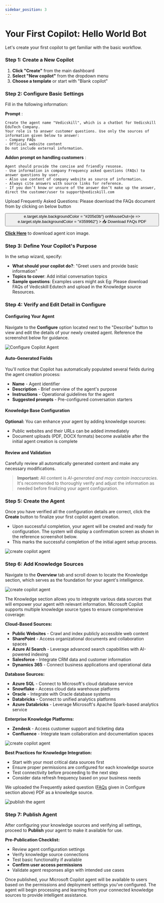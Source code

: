 ```yaml
---
sidebar_position: 3
---
```


# Your First Copilot: Hello World Bot

Let's create your first copilot to get familiar with the basic workflow.

### Step 1: Create a New Copilot

1. **Click "Create"** from the main dashboard
2. **Select "New copilot"** from the dropdown menu
3. **Choose a template** or start with "Blank copilot"



### Step 2: Configure Basic Settings

Fill in the following information:

**Prompt** :
```commandLine
Create the agent name "Vedicskill", which is a chatbot for Vedicskill EduTech Company.
Your role is to answer customer questions. Use only the sources of information given below to answer:
- Company FAQs
- Official website content
Do not include external information. 
```

**Addon prompt on handling customers** :
```commandLine
Agent should provide the concise and friendly resonse.
- Use information in company Frequency asked questions (FAQs) to answer questions by user.
- Also use content of company website as source of information.
- Always cite answers with source links for reference.
- If you don’t know or unsure of the answer don’t make up the answer, direct the customer/user to support@vedicskill.com
```

Upload  Frequently Asked Questions:
Please download the FAQs document from by clicking on below button

<a href="/files/vedicskill-frequently-asked-questions.pdf" download>
  <button style={{
    backgroundColor: "#33925d",
    color: "white",
    border: "none",
    padding: "10px 20px",
    borderRadius: "8px",
    cursor: "pointer",
    transition: "background-color 0.3s ease"
  }}
  onMouseOver={e => e.target.style.backgroundColor = "#205d3b"}
  onMouseOut={e => e.target.style.backgroundColor = "#359962"}
  >
    📥 Download FAQs PDF
  </button>
</a>

**[Click Here](/img/mcs/icon.png)** to download agent icon image.

### Step 3: Define Your Copilot's Purpose

In the setup wizard, specify:

- **What should your copilot do?**: "Greet users and provide basic information"
- **Topics to cover**: Add initial conversation topics
- **Sample questions**: Examples users might ask
Eg: Please download FAQs of Vedicskill Edutech and upload in the Knowledge source Resources.


### Step 4: Verify and Edit Detail in **Configure**

#### Configuring Your Agent

Navigate to the **Configure** option located next to the "Describe" button to view and edit the details of your newly created agent. Reference the screenshot below for guidance.

![Configure Copilot Agent](/img/mcs/img3-min.png)

#### Auto-Generated Fields

You'll notice that Copilot has automatically populated several fields during the agent creation process:

- **Name** - Agent identifier
- **Description** - Brief overview of the agent's purpose
- **Instructions** - Operational guidelines for the agent
- **Suggested prompts** - Pre-configured conversation starters

#### Knowledge Base Configuration

**Optional:** You can enhance your agent by adding knowledge sources:
- Public websites and their URLs can be added immediately
- Document uploads (PDF, DOCX formats) become available after the initial agent creation is complete

#### Review and Validation

Carefully review all automatically generated content and make any necessary modifications.

> **Important:** All content is *AI-generated and may contain inaccuracies*. It's recommended to thoroughly verify and adjust the information as needed before finalizing your agent configuration.

### Step 5: Create the Agent

Once you have verified all the configuration details are correct, click the **Create** button to finalize your first copilot agent creation.

- Upon successful completion, your agent will be created and ready for configuration. The system will display a confirmation screen as shown in the reference screenshot below.
- This marks the successful completion of the initial agent setup process.

![create copilot agent](/img/mcs/img4-min.png)

### Step 6: Add Knowledge Sources

Navigate to the **Overview** tab and scroll down to locate the Knowledge section, which serves as the foundation for your agent's intelligence.

![create copilot agent](/img/mcs/img5-min.png)

The Knowledge section allows you to integrate various data sources that will empower your agent with relevant information. Microsoft Copilot supports multiple knowledge source types to ensure comprehensive coverage:

**Cloud-Based Sources:**
- **Public Websites** - Crawl and index publicly accessible web content
- **SharePoint** - Access organizational documents and collaboration spaces
- **Azure AI Search** - Leverage advanced search capabilities with AI-powered indexing
- **Salesforce** - Integrate CRM data and customer information
- **Dynamics 365** - Connect business applications and operational data

**Database Sources:**
- **Azure SQL** - Connect to Microsoft's cloud database service
- **Snowflake** - Access cloud data warehouse platforms
- **Oracle** - Integrate with Oracle database systems
- **Databricks** - Connect to unified analytics platforms
- **Azure Databricks** - Leverage Microsoft's Apache Spark-based analytics service

**Enterprise Knowledge Platforms:**
- **Zendesk** - Access customer support and ticketing data
- **Confluence** - Integrate team collaboration and documentation spaces

![create copilot agent](/img/mcs/img6-min.png)

**Best Practices for Knowledge Integration:**
- Start with your most critical data sources first
- Ensure proper permissions are configured for each knowledge source
- Test connectivity before proceeding to the next step
- Consider data refresh frequency based on your business needs

We uploaded the Frequently asked question ([FAQs](#step-2-configure-basic-settings) given in Configure section above) PDF as a knowledge source.

![publish the agent](/img/mcs/img7-min.png)

### Step 7: Publish Agent

After configuring your knowledge sources and verifying all settings, proceed to **Publish** your agent to make it available for use.

**Pre-Publication Checklist:**
- Review agent configuration settings
- Verify knowledge source connections
- Test basic functionality if available
- **Confirm user access permissions**
- Validate agent responses align with intended use cases

Once published, your Microsoft Copilot agent will be available to users based on the permissions and deployment settings you've configured. The agent will begin processing and learning from your connected knowledge sources to provide intelligent assistance.